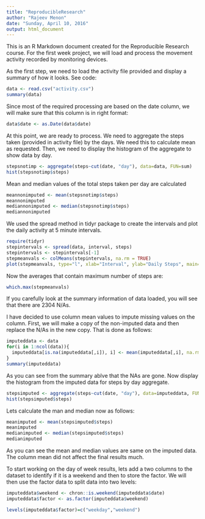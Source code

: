 ```yaml
---
title: "ReproducibleResearch"
author: "Rajeev Menon"
date: "Sunday, April 10, 2016"
output: html_document
---
```


This is an R Markdown document created for the Reproducible Research course. For the first week project, we will load and process the movement activity recorded by monitoring devices.

As the first step, we need to load the activity file provided and display a summary of how it looks. See code:

```r
data <- read.csv("activity.csv")
summary(data)
```

Since most of the required processing are based on the date column, we will make sure that this column is in right format:

```r
data$date <- as.Date(data$date)
```

At this point, we are ready to process. We need to aggregate the steps taken (provided in activity file) by the days. We need this to calculate mean as requested. Then, we need to display the histogram of the aggregate to show data by day.

```r
stepsnotimp <- aggregate(steps~cut(date, "day"), data=data, FUN=sum)
hist(stepsnotimp$steps)
```

Mean and median values of the total steps taken per day are calculated 

```r
meannonimputed <- mean(stepsnotimp$steps)
meannonimputed
mediannonimputed <- median(stepsnotimp$steps)
mediannonimputed
```

We used the spread method in tidyr package to create the intervals and plot the daily activity at 5 minute intervals.

```r
require(tidyr)
stepintervals <- spread(data, interval, steps)
stepintervals <- stepintervals[-1]
stepmeanvals <- colMeans(stepintervals, na.rm = TRUE)
plot(stepmeanvals, type="l", xlab="Interval", ylab="Daily Steps", main="Activity By Day")
```

Now the averages that contain maximum number of steps are:

```r
which.max(stepmeanvals) 
```

If you carefully look at the summary information of data loaded, you will see that there are 2304 N/As. 

I have decided to use column mean values to impute missing values on the column. First, we will make a copy of the non-imputed data and then replace the N/As in the new copy. That is done as follows:

```r
imputeddata <- data
for(i in 1:ncol(data)){
  imputeddata[is.na(imputeddata[,i]), i] <- mean(imputeddata[,i], na.rm = TRUE)
}
summary(imputeddata)
```

As you can see from the summary ablve that the NAs are gone. Now display the histogram from the imputed data for steps by day aggregate. 

```r
stepsimputed <- aggregate(steps~cut(date, "day"), data=imputeddata, FUN=sum)
hist(stepsimputed$steps)
```

Lets calculate the man and median now as follows:

```r
meanimputed <- mean(stepsimputed$steps)
meanimputed
medianimputed <- median(stepsimputed$steps)
medianimputed
```

As you can see the mean and median values are same on the imputed data. The column mean did not affect the final results much.

To start working on the day of week results, lets add a two columns to the dataset to identify if it is a weekend and then to store the factor. We will then use the factor data to split data into two levels:

```r
imputeddata$weekend <- chron::is.weekend(imputeddata$date)
imputeddata$factor <- as.factor(imputeddata$weekend)

levels(imputeddata$factor)=c("weekday","weekend")
```





